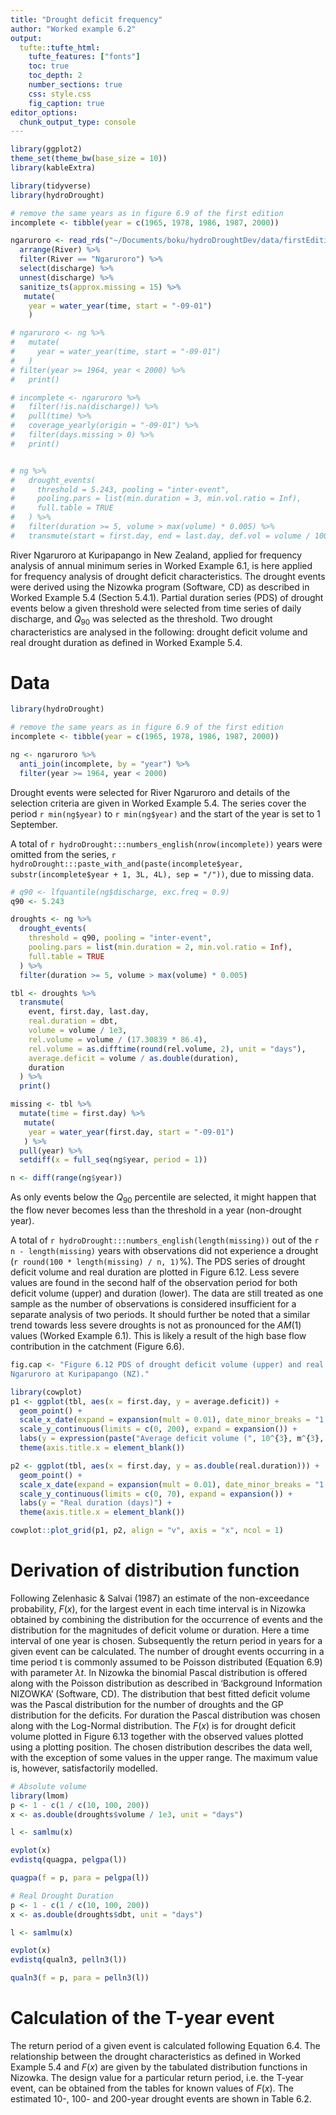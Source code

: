 ```yaml
---
title: "Drought deficit frequency"
author: "Worked example 6.2"
output: 
  tufte::tufte_html:
    tufte_features: ["fonts"]
    toc: true
    toc_depth: 2
    number_sections: true
    css: style.css
    fig_caption: true
editor_options: 
  chunk_output_type: console
---
```


```r
library(ggplot2)
theme_set(theme_bw(base_size = 10))
library(kableExtra)
```


```r
library(tidyverse)
library(hydroDrought)

# remove the same years as in figure 6.9 of the first edition
incomplete <- tibble(year = c(1965, 1978, 1986, 1987, 2000))

ngaruroro <- read_rds("~/Documents/boku/hydroDroughtDev/data/firstEdition/global.rds") %>%
  arrange(River) %>%
  filter(River == "Ngaruroro") %>%
  select(discharge) %>%
  unnest(discharge) %>%
  sanitize_ts(approx.missing = 15) %>%
   mutate(
    year = water_year(time, start = "-09-01")
    )

# ngaruroro <- ng %>%
#   mutate(
#     year = water_year(time, start = "-09-01")
#   )
# filter(year >= 1964, year < 2000) %>%
#   print()

# incomplete <- ngaruroro %>%
#   filter(!is.na(discharge)) %>%
#   pull(time) %>%
#   coverage_yearly(origin = "-09-01") %>%
#   filter(days.missing > 0) %>%
#   print()


# ng %>%
#   drought_events(
#     threshold = 5.243, pooling = "inter-event",
#     pooling.pars = list(min.duration = 3, min.vol.ratio = Inf),
#     full.table = TRUE
#   ) %>%
#   filter(duration >= 5, volume > max(volume) * 0.005) %>%
#   transmute(start = first.day, end = last.day, def.vol = volume / 1000, av.def = def.vol / as.double(duration), real.duration = dbt, min.flow = qmin, date.min.flow = tqmin)

```

River Ngaruroro at Kuripapango in New Zealand, applied for frequency
analysis of annual minimum series in Worked Example 6.1, is here applied
for frequency analysis of drought deficit characteristics. The drought events
were derived using the Nizowka program (Software, CD) as described in
Worked Example 5.4 (Section 5.4.1). Partial duration series (PDS) of drought
events below a given threshold were selected from time series of daily
discharge, and $Q_{90}$ was selected as the threshold. Two drought characteristics
are analysed in the following: drought deficit volume and real drought
duration as defined in Worked Example 5.4.

# Data
```r
library(hydroDrought)

# remove the same years as in figure 6.9 of the first edition
incomplete <- tibble(year = c(1965, 1978, 1986, 1987, 2000))

ng <- ngaruroro %>%
  anti_join(incomplete, by = "year") %>%
  filter(year >= 1964, year < 2000) 
```

Drought events were selected for River Ngaruroro and details of the
selection criteria are given in Worked Example 5.4. The series cover the
period `r min(ng$year)` to `r min(ng$year)` and the start of the year is set to 1 September. 


A total of `r hydroDrought:::numbers_english(nrow(incomplete))` years were omitted from the series, 
`r hydroDrought:::paste_with_and(paste(incomplete$year, substr(incomplete$year + 1, 3L, 4L), sep = "/"))`, 
due to missing data.

```r
# q90 <- lfquantile(ng$discharge, exc.freq = 0.9) 
q90 <- 5.243

droughts <- ng %>%
  drought_events(
    threshold = q90, pooling = "inter-event", 
    pooling.pars = list(min.duration = 2, min.vol.ratio = Inf), 
    full.table = TRUE
  ) %>%
  filter(duration >= 5, volume > max(volume) * 0.005)  

tbl <- droughts %>%
  transmute(
    event, first.day, last.day, 
    real.duration = dbt, 
    volume = volume / 1e3,
    rel.volume = volume / (17.30839 * 86.4),
    rel.volume = as.difftime(round(rel.volume, 2), unit = "days"), 
    average.deficit = volume / as.double(duration),
    duration
  ) %>%
  print()
```


```r
missing <- tbl %>%
  mutate(time = first.day) %>%
   mutate(
    year = water_year(first.day, start = "-09-01")
   ) %>%
  pull(year) %>%
  setdiff(x = full_seq(ng$year, period = 1))

n <- diff(range(ng$year))
```

As only events below the $Q_{90}$
percentile are selected, it might happen that the flow never becomes less
than the threshold in a year (non-drought year). 

A total of `r hydroDrought:::numbers_english(length(missing))` out of the 
`r n - length(missing)` years with observations did not experience a drought 
(`r round(100 * length(missing) / n, 1)`%). The PDS
series of drought deficit volume and real duration are plotted in
Figure 6.12. Less severe values are found in the second half of the
observation period for both deficit volume (upper) and duration (lower).
The data are still treated as one sample as the number of observations is
considered insufficient for a separate analysis of two periods. It should
further be noted that a similar trend towards less severe droughts is not as
pronounced for the $AM(1)$ values (Worked Example 6.1). This is likely a
result of the high base flow contribution in the catchment (Figure 6.6).


```r
fig.cap <- "Figure 6.12 PDS of drought deficit volume (upper) and real duration (lower) for River
Ngaruroro at Kuripapango (NZ)."
```
```r
library(cowplot)
p1 <- ggplot(tbl, aes(x = first.day, y = average.deficit)) +
  geom_point() + 
  scale_x_date(expand = expansion(mult = 0.01), date_minor_breaks = "1 year") +
  scale_y_continuous(limits = c(0, 200), expand = expansion()) + 
  labs(y = expression(paste("Average deficit volume (", 10^{3}, m^{3}, ")"))) +
  theme(axis.title.x = element_blank())

p2 <- ggplot(tbl, aes(x = first.day, y = as.double(real.duration))) +
  geom_point() + 
  scale_x_date(expand = expansion(mult = 0.01), date_minor_breaks = "1 year") +
  scale_y_continuous(limits = c(0, 70), expand = expansion()) +
  labs(y = "Real duration (days)") + 
  theme(axis.title.x = element_blank())

cowplot::plot_grid(p1, p2, align = "v", axis = "x", ncol = 1)
```

# Derivation of distribution function
Following Zelenhasic & Salvai (1987) an estimate of the non-exceedance
probability, $F(x)$, for the largest event in each time interval is in Nizowka
obtained by combining the distribution for the occurrence of events and
the distribution for the magnitudes of deficit volume or duration. Here a
time interval of one year is chosen. Subsequently the return period in
years for a given event can be calculated. The number of drought events
occurring in a time period t is commonly assumed to be Poisson
distributed (Equation 6.9) with parameter $\lambda t$. In Nizowka the binomial
Pascal distribution is offered along with the Poisson distribution as
described in ‘Background Information NIZOWKA’ (Software, CD). The
distribution that best fitted deficit volume was the Pascal distribution for
the number of droughts and the GP distribution for the deficits. For
duration the Pascal distribution was chosen along with the Log-Normal
distribution. The $F(x)$ is for drought deficit volume plotted in Figure 6.13
together with the observed values plotted using a plotting position. The
chosen distribution describes the data well, with the exception of some
values in the upper range. The maximum value is, however, satisfactorily
modelled.



```r
# Absolute volume
library(lmom)
p <- 1 - c(1 / c(10, 100, 200))
x <- as.double(droughts$volume / 1e3, unit = "days")

l <- samlmu(x)

evplot(x)
evdistq(quagpa, pelgpa(l))

quagpa(f = p, para = pelgpa(l))

```



```r
# Real Drought Duration
p <- 1 - c(1 / c(10, 100, 200))
x <- as.double(droughts$dbt, unit = "days")

l <- samlmu(x)

evplot(x)
evdistq(qualn3, pelln3(l))

qualn3(f = p, para = pelln3(l))
```


# Calculation of the T-year event
The return period of a given event is calculated following Equation 6.4.
The relationship between the drought characteristics as defined in Worked
Example 5.4 and $F(x)$ are given by the tabulated distribution functions in
Nizowka. The design value for a particular return period, i.e. the T-year
event, can be obtained from the tables for known values of $F(x)$. The
estimated 10-, 100- and 200-year drought events are shown in Table 6.2.
